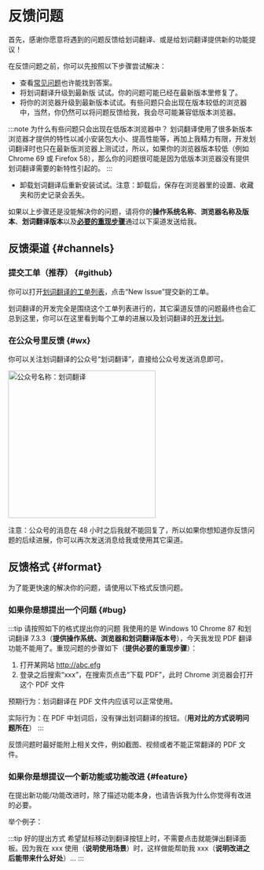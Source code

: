 
# 反馈问题

首先，感谢你愿意将遇到的问题反馈给划词翻译、或是给划词翻译提供新的功能提议！

在反馈问题之前，你可以先按照以下步骤尝试解决：

- 查看[常见问题](faq.md)也许能找到答案。
- 将划词翻译升级到最新版 <LatestVersion /> 试试。你的问题可能已经在最新版本里修复了。
- 将你的浏览器升级到最新版本试试。有些问题只会出现在版本较低的浏览器中，当然，你仍然可以将问题反馈给我，我会尽可能兼容低版本浏览器。

:::note 为什么有些问题只会出现在低版本浏览器中？
划词翻译使用了很多新版本浏览器才提供的特性以减小安装包大小、提高性能等，再加上我精力有限，开发划词翻译时也只在最新版浏览器上测试过，所以，如果你的浏览器版本较低（例如 Chrome 69 或 Firefox 58），那么你的问题很可能是因为低版本浏览器没有提供划词翻译需要的新特性引起的。
:::

- 卸载划词翻译后重新安装试试。注意：卸载后，保存在浏览器里的设置、收藏夹和历史记录会丢失。

如果以上步骤还是没能解决你的问题，请将你的**操作系统名称**、**浏览器名称及版本**、**划词翻译版本**以及[**必要的重现步骤**](#bug)通过以下渠道发送给我。

## 反馈渠道 {#channels}

### 提交工单（推荐） {#github}

你可以打开[划词翻译的工单列表](https://github.com/Selection-Translator/crx-selection-translate/issues)，点击“New Issue”提交新的工单。

划词翻译的开发完全是围绕这个工单列表进行的，其它渠道反馈的问题最终也会汇总到这里，你可以在这里看到每个工单的进展以及划词翻译的[开发计划](https://github.com/lmk123/crx-selection-translate/milestones)。

### 在公众号里反馈 {#wx}

你可以关注划词翻译的公众号“划词翻译”，直接给公众号发送消息即可。

<img src="/wx.png" alt="公众号名称：划词翻译" width="300" />

注意：公众号的消息在 48 小时之后我就不能回复了，所以如果你想知道你反馈问题的后续进展，你可以再次发送消息给我或使用其它渠道。

## 反馈格式 {#format}

为了能更快速的解决你的问题，请使用以下格式反馈问题。

### 如果你是想提出一个问题 {#bug}

:::tip 请按照如下的格式提出你的问题
我使用的是 Windows 10 Chrome 87 和划词翻译 7.3.3（**提供操作系统、浏览器和划词翻译版本号**），今天我发现 PDF 翻译功能不能用了。重现问题的步骤如下（**提供必要的重现步骤**）：

1. 打开某网站 http://abc.efg
2. 登录之后搜索“xxx”，在搜索页点击“下载 PDF”，此时 Chrome 浏览器会打开这个 PDF 文件

预期行为：划词翻译在 PDF 文件内应该可以正常使用。

实际行为：在 PDF 中划词后，没有弹出划词翻译的按钮。（**用对比的方式说明问题所在**）
:::

反馈问题时最好能附上相关文件，例如截图、视频或者不能正常翻译的 PDF 文件。

### 如果你是想提议一个新功能或功能改进 {#feature}

在提出新功能/功能改进时，除了描述功能本身，也请告诉我为什么你觉得有改进的必要。

举个例子：

:::tip 好的提出方式
希望鼠标移动到翻译按钮上时，不需要点击就能弹出翻译面板。因为我在 xxx 使用（**说明使用场景**）时，这样做能帮助我 xxx（**说明改进之后能带来什么好处**）...
:::
